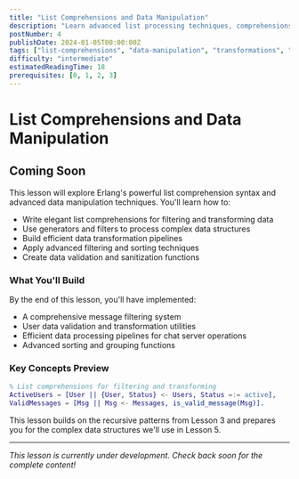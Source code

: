 ```yaml
---
title: "List Comprehensions and Data Manipulation"
description: "Learn advanced list processing techniques, comprehensions, and data transformation patterns essential for building robust chat server functionality"
postNumber: 4
publishDate: 2024-01-05T00:00:00Z
tags: ["list-comprehensions", "data-manipulation", "transformations", "filtering"]
difficulty: "intermediate"
estimatedReadingTime: 18
prerequisites: [0, 1, 2, 3]
---
```


# List Comprehensions and Data Manipulation

## Coming Soon

This lesson will explore Erlang's powerful list comprehension syntax and advanced data manipulation techniques. You'll learn how to:

- Write elegant list comprehensions for filtering and transforming data
- Use generators and filters to process complex data structures
- Build efficient data transformation pipelines
- Apply advanced filtering and sorting techniques
- Create data validation and sanitization functions

### What You'll Build

By the end of this lesson, you'll have implemented:
- A comprehensive message filtering system
- User data validation and transformation utilities
- Efficient data processing pipelines for chat server operations
- Advanced sorting and grouping functions

### Key Concepts Preview

```erlang
% List comprehensions for filtering and transforming
ActiveUsers = [User || {User, Status} <- Users, Status =:= active],
ValidMessages = [Msg || Msg <- Messages, is_valid_message(Msg)].
```

This lesson builds on the recursive patterns from Lesson 3 and prepares you for the complex data structures we'll use in Lesson 5.

---

_This lesson is currently under development. Check back soon for the complete content!_